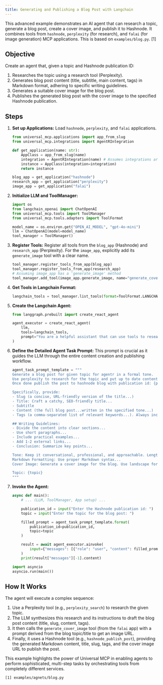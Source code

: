 ```yaml
---
title: Generating and Publishing a Blog Post with Langchain
---
```


This advanced example demonstrates an AI agent that can research a topic, generate a blog post, create a cover image, and publish it to Hashnode. It combines tools from `hashnode`, `perplexity` (for research), and `falai` (for image generation) MCP applications. This is based on `examples/blog.py`. [1]

## Objective

Create an agent that, given a topic and Hashnode publication ID:
1.  Researches the topic using a research tool (Perplexity).
2.  Generates blog post content (title, subtitle, main content, tags) in Markdown format, adhering to specific writing guidelines.
3.  Generates a suitable cover image for the blog post.
4.  Publishes the generated blog post with the cover image to the specified Hashnode publication.

## Steps

1.  **Set up Applications:**
    Load `hashnode`, `perplexity`, and `falai` applications.

    ```python
    from universal_mcp.applications import app_from_slug
    from universal_mcp.integrations import AgentRIntegration

    def get_application(name: str):
        AppClass = app_from_slug(name)
        integration = AgentRIntegration(name) # Assumes integrations are set up on AgentR
        instance = AppClass(integration=integration)
        return instance

    blog_app = get_application("hashnode")
    research_app = get_application("perplexity")
    image_app = get_application("falai")
    ```

2.  **Initialize LLM and ToolManager:**
    ```python
    import os
    from langchain_openai import ChatOpenAI
    from universal_mcp.tools import ToolManager
    from universal_mcp.tools.adapters import ToolFormat

    model_name = os.environ.get("OPEN_AI_MODEL", "gpt-4o-mini")
    llm = ChatOpenAI(model=model_name)
    tool_manager = ToolManager()
    ```

3.  **Register Tools:**
    Register all tools from the `blog_app` (Hashnode) and `research_app` (Perplexity). For the `image_app`, explicitly add its `generate_image` tool with a clear name.

    ```python
    tool_manager.register_tools_from_app(blog_app)
    tool_manager.register_tools_from_app(research_app)
    # Assuming image_app has a 'generate_image' method
    tool_manager.add_tool(image_app.generate_image, name="generate_cover_image")
    ```

4.  **Get Tools in Langchain Format:**
    ```python
    langchain_tools = tool_manager.list_tools(format=ToolFormat.LANGCHAIN)
    ```

5.  **Create the Langchain Agent:**
    ```python
    from langgraph.prebuilt import create_react_agent

    agent_executor = create_react_agent(
        llm,
        tools=langchain_tools,
        prompt="You are a helpful assistant that can use tools to research, write, and publish blog posts."
    )
    ```

6.  **Define the Detailed Agent Task Prompt:**
    This prompt is crucial as it guides the LLM through the entire content creation and publishing workflow.

    ```python
    agent_task_prompt_template = """
    Generate a blog post for given topic for agentr in a formal tone.
    Use perplexity to research for the topic and put up to date content.
    Once done publish the post to hashnode blog with publication id: {publication_id}

    Specifically, provide:
    - Slug (a concise, URL-friendly version of the title...)
    - Title: Craft a catchy, SEO-friendly title...
    - Subtitle
    - Content (the full blog post...written in the specified tone...)
    - Tags (a comma-separated list of relevant keywords...). Always include "blog"

    ## Writing Guidelines:
    - Divide the content into clear sections...
    - Use short paragraphs...
    - Include practical examples...
    - Add 1-2 external links...
    - Conclusion: Summarize key points...

    Tone: Keep it conversational, professional, and approachable. Length: Aim for 800-1,500 words.
    Markdown Formatting: Use proper Markdown syntax...
    Cover Image: Generate a cover image for the blog. Use landscape format. Use the 'generate_cover_image' tool.

    Topic: {topic}
    """
    ```

7.  **Invoke the Agent:**
    ```python
    async def main():
        # ... (LLM, ToolManager, App setup) ...

        publication_id = input("Enter the Hashnode publication id: ")
        topic = input("Enter the topic for the blog post: ")

        filled_prompt = agent_task_prompt_template.format(
            publication_id=publication_id,
            topic=topic
        )

        result = await agent_executor.ainvoke(
            input={"messages": [{"role": "user", "content": filled_prompt}]}
        )
        print(result["messages"][-1].content)

    import asyncio
    asyncio.run(main())
    ```

## How It Works

The agent will execute a complex sequence:
1.  Use a Perplexity tool (e.g., `perplexity_search`) to research the given topic.
2.  The LLM synthesizes this research and its instructions to draft the blog post content (title, slug, content, tags).
3.  It then calls the `generate_cover_image` tool (from the `falai` app) with a prompt derived from the blog topic/title to get an image URL.
4.  Finally, it uses a Hashnode tool (e.g., `hashnode_publish_post`), providing the generated Markdown content, title, slug, tags, and the cover image URL to publish the post.

This example highlights the power of Universal MCP in enabling agents to perform sophisticated, multi-step tasks by orchestrating tools from completely different services.

```
[1] examples/agnets/blog.py
```